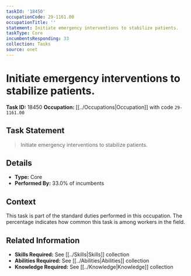 ```yaml
---
taskId: '18450'
occupationCode: 29-1161.00
occupationTitle: ''
statement: Initiate emergency interventions to stabilize patients.
taskType: Core
incumbentsResponding: 33
collection: Tasks
source: onet
---
```

# Initiate emergency interventions to stabilize patients.

**Task ID:** 18450
**Occupation:** [[../Occupations|Occupation]] with code `29-1161.00`

## Task Statement

> Initiate emergency interventions to stabilize patients.

## Details

- **Type:** Core
- **Performed By:** 33.0% of incumbents

## Context

This task is part of the standard duties performed in this occupation. The percentage indicates how common this task is among workers in the field.

## Related Information

- **Skills Required:** See [[../Skills|Skills]] collection
- **Abilities Required:** See [[../Abilities|Abilities]] collection
- **Knowledge Required:** See [[../Knowledge|Knowledge]] collection
